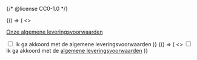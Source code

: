 {/* @license CC0-1.0 */}


<Guideline appearance="do" title="De link buiten het label plaatsen.">
  <Canvas language="html">
    {() => (
      <>
        <p>
          <a href="#">Onze algemene leveringsvoorwaarden</a>
        </p>
        <input id="alv1" type="checkbox" />
        <label htmlFor="alv1">Ik ga akkoord met de algemene leveringsvoorwaarden</label>
      </>
    )}
  </Canvas>
</Guideline>

<Guideline appearance="dont" title="De link binnen het label plaatsen.">
  <Canvas language="html">
    {() => (
      <>
        <input id="alv2" type="checkbox" />
        <label htmlFor="alv2">
          Ik ga akkoord met de <a href="#">algemene leveringsvoorwaarden</a>
        </label>
      </>
    )}
  </Canvas>
</Guideline>
